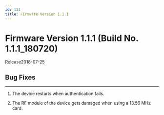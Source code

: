 ```yaml
---
id: 111
title: Firmware Version 1.1.1
---
```


# Firmware Version 1.1.1 (Build No. 1.1.1_180720)

Release<Separator/>2018-07-25

## Bug Fixes

---

<BugLists>

1. The device restarts when authentication fails.

1. The RF module of the device gets damaged when using a 13.56 MHz card.

</BugLists>
